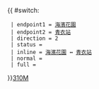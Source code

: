 {{ #switch: {{{format|}}}
  | endpoint1 = [[海濱花園 (住宅)|海濱花園]]
  | endpoint2 = [[青衣站公共運輸交匯處|青衣站]]
  | direction = 2
  | status = 
  | inline = [[海濱花園 (住宅)|海濱花園]] ↔ [[青衣站公共運輸交匯處|青衣站]]
  | normal =
  | full =
}}<noinclude>[[category:新界專線小巴路線模板|310M]]</noinclude>